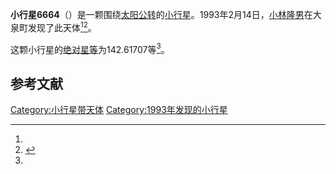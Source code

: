 {{Infobox planet
| bgcolour = #FFFFC0
| name = 6664 Tennyo
| symbol = 
| image = 
| caption = 
| discovery = yes
| discovery_ref = 
| discoverer = [[小林隆男|小林隆男]]
| discovery_site = [[大泉町|大泉町]] 
| discovered = 1993年2月14日
| designations = yes
| mp_name = 
| named_after = 
| alt_names = 1993 CK/ 1982 HP2
| mp_category = [[主带小行星|主带小行星]]
| orbit_ref = <ref name="a">[http://ssd.jpl.nasa.gov/sbdb.cgi?sstr=6664 6664 Tennyo] {{Wayback|url=http://ssd.jpl.nasa.gov/sbdb.cgi?sstr=6664 |date=20140902133008 }}，小行星數據庫瀏覽器（JPL Small-Body Database Browser）－[[美国国家航空航天局|美国国家航空航天局]]喷气推进实验室</ref>
| epoch = 2456400.5 (2013年4月18日更新)
| aphelion = {{convert|2.5625646|AU|km|3|abbr=on|lk=out}}
| perihelion = {{convert|2.1942316|AU|km|3|abbr=on}}
| semimajor = {{convert|2.3783981|AU|km|3|abbr=on}}
| eccentricity = 0.077433
| period = 1339.754579 [[日|日]]<br />3.67[[儒略年|儒略年]]
| avg_speed = 
| inclination = 4.85214
| asc_node = 40.06404
| mean_anomaly = 
| arg_peri = 142.61707
| satellites = 
| physical_characteristics = yes
| dimensions = 
| mass = 
| density = 
| surface_grav = 
| escape_velocity = 
| sidereal_day = 
| axial_tilt = 
| pole_ecliptic_lat = 
| pole_ecliptic_lon = 
| albedo = 
| temperatures= 
| temp_name1 = 
| mean_temp_1 = 
| max_temp_1 = 
| temp_name2 = 
| max_temp_2 = 
| spectral_type = 
| abs_magnitude = 142.61707
}}

'''小行星6664'''（{{lang-en|6664 Tennyo}}）是一颗围绕[[太阳|太阳]][[公转|公转]]的[[小行星|小行星]]。1993年2月14日，[[小林隆男|小林隆男]]在大泉町发现了此天体<ref name="a" /><ref>{{cite news|title=小行星列表|url=http://cfa-www.harvard.edu/iau/lists/NumberedMPs.txt|accessdate=2013-07-08|newspaper=哈佛大学|archive-date=2008-05-17|archive-url=https://web.archive.org/web/20080517010638/http://cfa-www.harvard.edu/iau/lists/NumberedMPs.txt|dead-url=no}}</ref>。

这颗小行星的[[绝对星等|绝对星等]]为142.61707等<ref name="a" />。

==参考文献==
{{reflist}}
{{Minor Planet Number|[[小行星6663|小行星6663]]|[[小行星6665|小行星6665]]}}

{{小天体}}

[[Category:小行星带天体|Category:小行星带天体]]
[[Category:1993年发现的小行星|Category:1993年发现的小行星]]

{{asteroid-stub}}